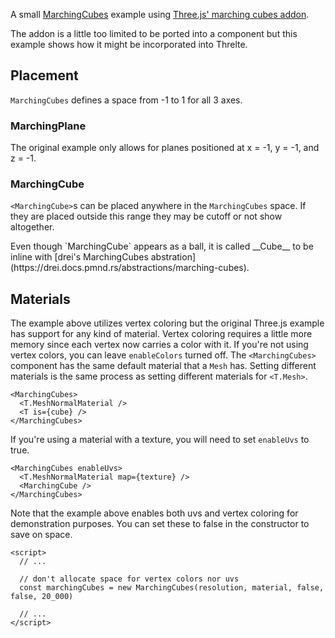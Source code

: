 A small [MarchingCubes](https://en.wikipedia.org/wiki/Marching_cubes) example using [Three.js' marching cubes addon](https://threejs.org/examples/webgl_marchingcubes.html).

<Example path="marching-cubes/lava-lamp" />

The addon is a little too limited to be ported into a component but this example shows how it might be incorporated into Threlte.

## Placement

`MarchingCubes` defines a space from -1 to 1 for all 3 axes.

### MarchingPlane

The original example only allows for planes positioned at x = -1, y = -1, and z = -1.

### MarchingCube

`<MarchingCube>`s can be placed anywhere in the `MarchingCubes` space. If they are placed outside this range they may be cutoff or not show altogether.

<Tip type="info">
  Even though `MarchingCube` appears as a ball, it is called __Cube__ to be inline with [drei's
  MarchingCubes abstration](https://drei.docs.pmnd.rs/abstractions/marching-cubes).
</Tip>

## Materials

The example above utilizes vertex coloring but the original Three.js example has
support for any kind of material. Vertex coloring requires a little more memory
since each vertex now carries a color with it. If you're not using vertex colors,
you can leave `enableColors` turned off. The `<MarchingCubes>` component has the
same default material that a `Mesh` has. Setting different materials is the same
process as setting different materials for `<T.Mesh>`.

```svelte
<MarchingCubes>
  <T.MeshNormalMaterial />
  <T is={cube} />
</MarchingCubes>
```

If you're using a material with a texture, you will need to set `enableUvs` to true.

```svelte
<MarchingCubes enableUvs>
  <T.MeshNormalMaterial map={texture} />
  <MarchingCube />
</MarchingCubes>
```

Note that the example above enables both uvs and vertex coloring for demonstration purposes. You can set these to false in the constructor to save on space.

```svelte title="MarchingCubes.svelte" {5}
<script>
  // ...

  // don't allocate space for vertex colors nor uvs
  const marchingCubes = new MarchingCubes(resolution, material, false, false, 20_000)

  // ...
</script>
```
